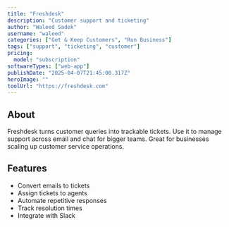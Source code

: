 ---
title: "Freshdesk"
description: "Customer support and ticketing"
author: "Waleed Sadek"
username: "waleed"
categories: ["Get & Keep Customers", "Run Business"]
tags: ["support", "ticketing", "customer"]
pricing:
  model: "subscription"
softwareTypes: ["web-app"]
publishDate: "2025-04-07T21:45:00.317Z"
heroImage: ""
toolUrl: "https://freshdesk.com"
---
## About
Freshdesk turns customer queries into trackable tickets. Use it to manage support across email and chat for bigger teams. Great for businesses scaling up customer service operations.

## Features
- Convert emails to tickets
- Assign tickets to agents
- Automate repetitive responses
- Track resolution times
- Integrate with Slack